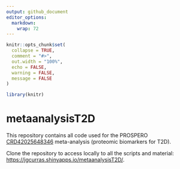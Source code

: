 ```yaml
---
output: github_document
editor_options: 
  markdown: 
    wrap: 72
---
```


```r
knitr::opts_chunk$set(
  collapse = TRUE,
  comment = "#>",
  out.width = "100%",
  echo = FALSE,
  warning = FALSE,
  message = FALSE
)

library(knitr)
```

# metaanalysisT2D

This repository contains all code used for the PROSPERO [CRD42025648346](https://www.crd.york.ac.uk/PROSPERO/view/CRD42025648346) meta-analysis (proteomic biomarkers for T2D).

Clone the repository to access locally to all the scripts and material: [https://jgcurras.shinyapps.io/metaanalysisT2D/](https://jgcurras.shinyapps.io/metaanalysisT2D/). 




